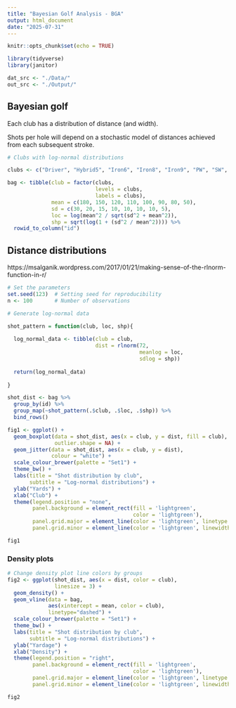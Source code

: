 ```yaml
---
title: "Bayesian Golf Analysis - BGA"
output: html_document
date: "2025-07-31"
---
```


```r
knitr::opts_chunk$set(echo = TRUE)

library(tidyverse)
library(janitor)

dat_src <- "./Data/"
out_src <- "./Output/"

```

##  Bayesian golf

Each club has a distribution of distance (and width).

Shots per hole will depend on a stochastic model of distances achieved from each subsequent stroke.


```r

# Clubs with log-normal distributions

clubs <- c("Driver", "Hybrid5", "Iron6", "Iron8", "Iron9", "PW", "SW", "Putter")

bag <- tibble(club = factor(clubs,
                            levels = clubs,
                            labels = clubs),
              mean = c(180, 150, 120, 110, 100, 90, 80, 50),
              sd = c(30, 20, 15, 10, 10, 10, 10, 5),
              loc = log(mean^2 / sqrt(sd^2 + mean^2)),
              shp = sqrt(log(1 + (sd^2 / mean^2)))) %>%
  rowid_to_column("id")


```

## Distance distributions

https://msalganik.wordpress.com/2017/01/21/making-sense-of-the-rlnorm-function-in-r/


```r

# Set the parameters
set.seed(123)  # Setting seed for reproducibility
n <- 100       # Number of observations

# Generate log-normal data

shot_pattern = function(club, loc, shp){
  
  log_normal_data <- tibble(club = club,
                            dist = rlnorm(72, 
                                          meanlog = loc, 
                                          sdlog = shp))
  
  return(log_normal_data)
  
}

shot_dist <- bag %>%
  group_by(id) %>%
  group_map(~shot_pattern(.$club, .$loc, .$shp)) %>%
  bind_rows()

```

```r

fig1 <- ggplot() +
  geom_boxplot(data = shot_dist, aes(x = club, y = dist, fill = club),
               outlier.shape = NA) +
  geom_jitter(data = shot_dist, aes(x = club, y = dist),
              colour = "white") +
  scale_colour_brewer(palette = "Set1") +
  theme_bw() +
  labs(title = "Shot distribution by club", 
       subtitle = "Log-normal distributions") +
  ylab("Yards") +
  xlab("Club") + 
  theme(legend.position = "none",
        panel.background = element_rect(fill = 'lightgreen', 
                                        color = 'lightgreen'),
        panel.grid.major = element_line(color = 'lightgreen', linetype = 'dotted'),
        panel.grid.minor = element_line(color = 'lightgreen', linewidth = 2))

fig1

```

### Density plots

```r

# Change density plot line colors by groups
fig2 <- ggplot(shot_dist, aes(x = dist, color = club),
               linesize = 3) +
  geom_density() +
  geom_vline(data = bag, 
             aes(xintercept = mean, color = club),
             linetype="dashed") +
  scale_colour_brewer(palette = "Set1") +
  theme_bw() +
  labs(title = "Shot distribution by club", 
       subtitle = "Log-normal distributions") +
  ylab("Yardage") +
  xlab("Density") + 
  theme(legend.position = "right",
        panel.background = element_rect(fill = 'lightgreen', 
                                        color = 'lightgreen'),
        panel.grid.major = element_line(color = 'lightgreen', linetype = 'dotted'),
        panel.grid.minor = element_line(color = 'lightgreen', linewidth = 2))

fig2

```

